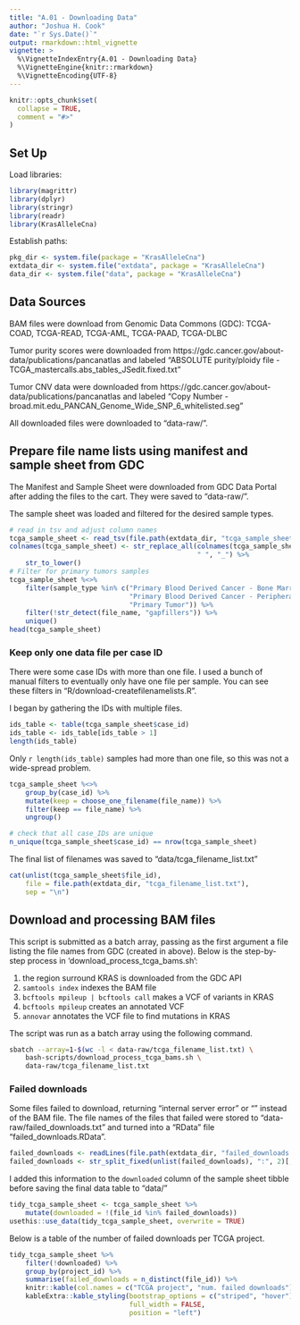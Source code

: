 ```yaml
---
title: "A.01 - Downloading Data"
author: "Joshua H. Cook"
date: "`r Sys.Date()`"
output: rmarkdown::html_vignette
vignette: >
  %\VignetteIndexEntry{A.01 - Downloading Data}
  %\VignetteEngine{knitr::rmarkdown}
  %\VignetteEncoding{UTF-8}
---
```


```r
knitr::opts_chunk$set(
  collapse = TRUE,
  comment = "#>"
)
```

## Set Up

Load libraries:

```r
library(magrittr)
library(dplyr)
library(stringr)
library(readr)
library(KrasAlleleCna)
```

Establish paths:

```r
pkg_dir <- system.file(package = "KrasAlleleCna")
extdata_dir <- system.file("extdata", package = "KrasAlleleCna")
data_dir <- system.file("data", package = "KrasAlleleCna")
```

## Data Sources

BAM files were download from Genomic Data Commons (GDC): TCGA-COAD, TCGA-READ, TCGA-AML, TCGA-PAAD, TCGA-DLBC

Tumor purity scores were downloaded from https://gdc.cancer.gov/about-data/publications/pancanatlas and labeled "ABSOLUTE purity/ploidy file - TCGA_mastercalls.abs_tables_JSedit.fixed.txt"

Tumor CNV data were downloaded from https://gdc.cancer.gov/about-data/publications/pancanatlas and labeled "Copy Number - broad.mit.edu_PANCAN_Genome_Wide_SNP_6_whitelisted.seg"

All downloaded files were downloaded to "data-raw/".


## Prepare file name lists using manifest and sample sheet from GDC

The Manifest and Sample Sheet were downloaded from GDC Data Portal after adding the files to the cart. They were saved to "data-raw/".

The sample sheet was loaded and filtered for the desired sample types.

```r
# read in tsv and adjust column names
tcga_sample_sheet <- read_tsv(file.path(extdata_dir, "tcga_sample_sheet.tsv"))
colnames(tcga_sample_sheet) <- str_replace_all(colnames(tcga_sample_sheet),
                                               " ", "_") %>%
    str_to_lower()
# Filter for primary tumors samples
tcga_sample_sheet %<>%
    filter(sample_type %in% c("Primary Blood Derived Cancer - Bone Marrow",
                              "Primary Blood Derived Cancer - Peripheral Blood",
                              "Primary Tumor")) %>%
    filter(!str_detect(file_name, "gapfillers")) %>%
    unique()
head(tcga_sample_sheet)
```

### Keep only one data file per case ID

There were some case IDs with more than one file. I used a bunch of manual filters to eventually only have one file per sample. You can see these filters in "R/download-createfilenamelists.R".

I began by gathering the IDs with multiple files.

```r
ids_table <- table(tcga_sample_sheet$case_id)
ids_table <- ids_table[ids_table > 1]
length(ids_table)
```

Only `r length(ids_table)` samples had more than one file, so this was not a wide-spread problem.

```r
tcga_sample_sheet %<>%
    group_by(case_id) %>%
    mutate(keep = choose_one_filename(file_name)) %>%
    filter(keep == file_name) %>%
    ungroup()

# check that all case_IDs are unique
n_unique(tcga_sample_sheet$case_id) == nrow(tcga_sample_sheet)
```

The final list of filenames was saved to "data/tcga_filename_list.txt"

```r
cat(unlist(tcga_sample_sheet$file_id),
    file = file.path(extdata_dir, "tcga_filename_list.txt"),
    sep = "\n")
```


## Download and processing BAM files

This script is submitted as a batch array, passing as the first argument a file listing the file names from GDC (created in above). Below is the step-by-step process in 'download_process_tcga_bams.sh':

1. the region surround KRAS is downloaded from the GDC API 
2. `samtools index` indexes the BAM file
3. `bcftools mpileup | bcftools call` makes a VCF of variants in KRAS
4. `bcftools mpileup` creates an annotated VCF
5. `annovar` annotates the VCF file to find mutations in KRAS

The script was run as a batch array using the following command.

```bash
sbatch --array=1-$(wc -l < data-raw/tcga_filename_list.txt) \
    bash-scripts/download_process_tcga_bams.sh \
    data-raw/tcga_filename_list.txt
```

### Failed downloads

Some files failed to download, returning "internal server error" or "" instead of the BAM file. The file names of the files that failed were stored to "data-raw/failed_downloads.txt" and turned into a "RData" file "failed_downloads.RData". 

```r
failed_downloads <- readLines(file.path(extdata_dir, "failed_downloads.txt"))
failed_downloads <- str_split_fixed(unlist(failed_downloads), ":", 2)[, 1]
```

I added this information to the `downloaded` column of the sample sheet tibble before saving the final data table to "data/"

```r
tidy_tcga_sample_sheet <- tcga_sample_sheet %>% 
    mutate(downloaded = !(file_id %in% failed_downloads))
usethis::use_data(tidy_tcga_sample_sheet, overwrite = TRUE)
```

Below is a table of the number of failed downloads per TCGA project.

```r
tidy_tcga_sample_sheet %>%
    filter(!downloaded) %>%
    group_by(project_id) %>%
    summarise(failed_downloads = n_distinct(file_id)) %>%
    knitr::kable(col.names = c("TCGA project", "num. failed downloads")) %>%
    kableExtra::kable_styling(bootstrap_options = c("striped", "hover"),
                              full_width = FALSE,
                              position = "left")
```
